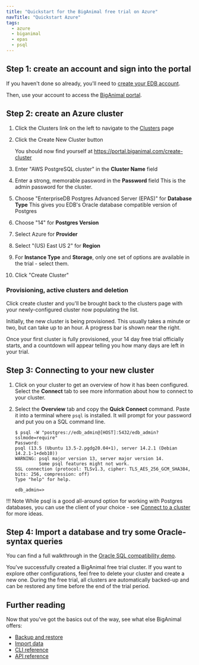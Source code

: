 ```yaml
---
title: "Quickstart for the BigAnimal free trial on Azure"
navTitle: "Quickstart Azure" 
tags:
  - azure
  - biganimal
  - epas
  - psql
---
```



## Step 1: create an account and sign into the portal

If you haven't done so already, you'll need to [create your EDB account](create_an_account). 

Then, use your account to access the [BigAnimal portal](https://portal.biganimal.com/).

## Step 2: create an Azure cluster 

1. Click the Clusters link on the left to navigate to the [Clusters](https://portal.biganimal.com/clusters) page

2. Click the Create New Cluster button

    You should now find yourself at <https://portal.biganimal.com/create-cluster>

3. Enter "AWS PostgreSQL cluster" in the **Cluster Name** field
4. Enter a strong, memorable password in the **Password** field
   This is the admin password for the cluster.
5. Choose "EnterpriseDB Postgres Advanced Server (EPAS)" for **Database Type**
   This gives you EDB's Oracle database compatible version of Postgres
6. Choose "14" for **Postgres Version**
4. Select Azure for **Provider**
5. Select "(US) East US 2" for **Region**
6. For **Instance Type** and **Storage**, only one set of options are available in the trial - select them.
7. Click "Create Cluster"

### Provisioning, active clusters and deletion

Click create cluster and you'll be brought back to the clusters page with your newly-configured cluster now populating the list.

Initially, the new cluster is being provisioned. This usually takes a minute or two, but can take up to an hour. A progress bar is shown near the right.

Once your first cluster is fully provisioned, your 14 day free trial officially starts, and a countdown will appear telling you how many days are left in your trial.

## Step 3: Connecting to your new cluster

1. Click on your cluster to get an overview of how it has been configured. Select the **Connect** tab to see more information about how to connect to your cluster.
2. Select the **Overview** tab and copy the **Quick Connect** command. Paste it into a terminal where `psql` is installed. It will prompt for your password and put you on a SQL command line.

   ```
   $ psql -W "postgres://edb_admin@[HOST]:5432/edb_admin?sslmode=require"
   Password:
   psql (13.5 (Ubuntu 13.5-2.pgdg20.04+1), server 14.2.1 (Debian 14.2.1-1+deb10))
   WARNING: psql major version 13, server major version 14.
            Some psql features might not work.
   SSL connection (protocol: TLSv1.3, cipher: TLS_AES_256_GCM_SHA384, bits: 256, compression: off)
   Type "help" for help.

   edb_admin=>
   ```

!!! Note
  While psql is a good all-around option for working with Postgres databases, you can use the client of your choice - see [Connect to a cluster](connect_to_a_cluster) for more ideas.

## Step 4: Import a database and try some Oracle-syntax queries

You can find a full walkthrough in the [Oracle SQL compatibility demo](../using_cluster/06_demonstration_oracle_compatibility#try-it-on-your-own-cluster-export-and-import).

You've successfully created a BigAnimal free trial cluster. If you want to explore other configurations, feel free to delete your cluster and create a new one. During the free trial, all clusters are automatically backed-up and can be restored any time before the end of the trial period.

## Further reading

Now that you've got the basics out of the way, see what else BigAnimal offers:

- [Backup and restore](experiment/backup_and_restore)
- [Import data](experiment/import_data)
- [CLI reference](../reference/cli)
- [API reference](../reference/api)
